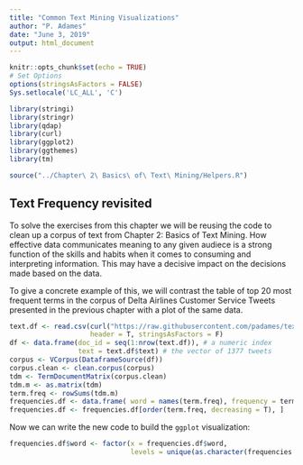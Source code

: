 ```yaml
---
title: "Common Text Mining Visualizations"
author: "P. Adames"
date: "June 3, 2019"
output: html_document
---
```


```r
knitr::opts_chunk$set(echo = TRUE)
# Set Options
options(stringsAsFactors = FALSE)
Sys.setlocale('LC_ALL', 'C')

library(stringi)
library(stringr)
library(qdap)
library(curl)
library(ggplot2)
library(ggthemes)
library(tm)

source("../Chapter\ 2\ Basics\ of\ Text\ Mining/Helpers.R")
```
## Text Frequency revisited

To solve the exercises from this chapter we will be reusing the code to clean up a corpus of text 
from Chapter 2: Basics of Text Mining. How effective data communicates meaning to any given 
audiece is a strong function of the skills and habits when it comes to consuming and interpreting information. This may have a decisive impact on the decisions made based on the data.

To give a concrete example of this, we will contrast the table of top 20 most frequent terms in the 
corpus of Delta Airlines Customer Service Tweets presented in the previous chapter with a plot of the same data.

```r
text.df <- read.csv(curl("https://raw.githubusercontent.com/padames/text_mining/master/oct_delta.csv"),
                    header = T, stringsAsFactors = F)
df <- data.frame(doc_id = seq(1:nrow(text.df)), # a numeric index
                 text = text.df$text) # the vector of 1377 tweets
corpus <- VCorpus(DataframeSource(df))
corpus.clean <- clean.corpus(corpus)
tdm <- TermDocumentMatrix(corpus.clean)
tdm.m <- as.matrix(tdm)
term.freq <- rowSums(tdm.m)
frequencies.df <- data.frame( word = names(term.freq), frequency = term.freq)
frequencies.df <- frequencies.df[order(term.freq, decreasing = T), ]
```

Now we can write the new code to build the `ggplot` visualization:

```r
frequencies.df$word <- factor(x = frequencies.df$word, 
                              levels = unique(as.character(frequencies.df$word)))

```
